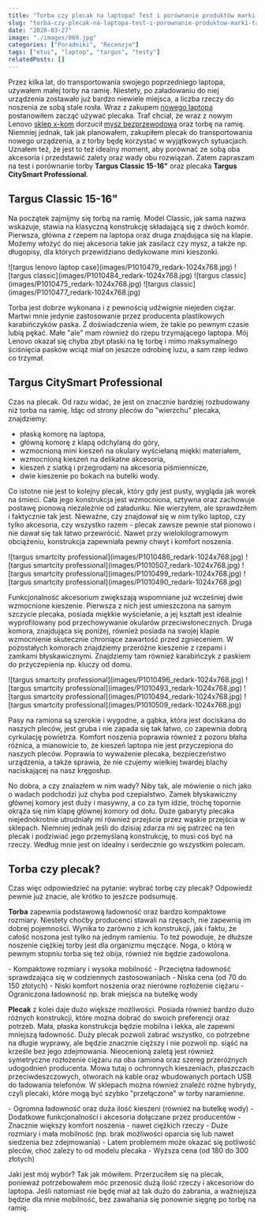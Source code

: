 ```yaml
---
title: "Torba czy plecak na laptopa? Test i porównanie produktów marki Targus"
slug: "torba-czy-plecak-na-laptopa-test-i-porownanie-produktow-marki-targus"
date: "2020-03-27"
image: "./images/069.jpg"
categories: ["Poradniki", "Recenzje"]
tags: ["etui", "laptop", "targus", "testy"]
relatedPosts: []
---
```


Przez kilka lat, do transportowania swojego poprzedniego laptopa, używałem małej torby na ramię. Niestety, po załadowaniu do niej urządzenia zostawało już bardzo niewiele miejsca, a liczba rzeczy do noszenia ze sobą stale rosła. Wraz z zakupem [nowego laptopa](/recenzja-laptopa-lenovo-ideapad-s340-15) postanowiłem zacząć używać plecaka. Traf chciał, że wraz z nowym Lenovo [sklep x-kom](https://www.x-kom.pl) dorzucił [mysz bezprzewodową](/recenzja-myszy-logitech-m185) oraz torbę na ramię. Niemniej jednak, tak jak planowałem, zakupiłem plecak do transportowania nowego urządzenia, a z torby będę korzystać w wyjątkowych sytuacjach. Uznałem też, że jest to też idealny moment, aby porównać ze sobą oba akcesoria i przedstawić zalety oraz wady obu rozwiązań. Zatem zapraszam na test i porównanie torby **Targus Classic 15-16"** oraz plecaka **Targus CitySmart Professional**.

## Targus Classic 15-16"

Na początek zajmijmy się torbą na ramię. Model Classic, jak sama nazwa wskazuje, stawia na klasyczną konstrukcję składającą się z dwóch komór. Pierwsza, główna z rzepem na laptopa oraz druga znajdująca się na klapie. Możemy włożyć do niej akcesoria takie jak zasilacz czy mysz, a także np. długopisy, dla których przewidziano dedykowane mini kieszonki.

<Gallery width='2'>
![targus lenovo laptop case](images/P1010479_redark-1024x768.jpg)
![targus classic](images/P1010484_redark-1024x768.jpg)
![targus classic](images/P1010475_redark-1024x768.jpg)
![targus classic](images/P1010477_redark-1024x768.jpg)
</Gallery>

Torba jest dobrze wykonana i z pewnością udźwignie niejeden ciężar. Martwi mnie jedynie zastosowanie przez producenta plastikowych karabińczyków paska. Z doświadczenia wiem, że takie po pewnym czasie lubią pękać. Małe "ale" mam również do rzepu trzymającego laptopa. Mój Lenovo okazał się chyba zbyt płaski na tę torbę i mimo maksymalnego ściśnięcia pasków wciąż miał on jeszcze odrobinę luzu, a sam rzep ledwo co trzymał.

<AdSense/>

## Targus CitySmart Professional

Czas na plecak. Od razu widać, że jest on znacznie bardziej rozbudowany niż torba na ramię. Idąc od strony pleców do "wierzchu" plecaka, znajdziemy:

- płaską komorę na laptopa,
- główną komorę z klapą odchylaną do góry,
- wzmocnioną mini kieszeń na okulary wyściełaną miękki materiałem,
- wzmocnioną kieszeń na delikatne akcesoria,
- kieszeń z siatką i przegrodami na akcesoria piśmiennicze,
- dwie kieszenie po bokach na butelki wody.

Co istotne nie jest to kolejny plecak, który gdy jest pusty, wygląda jak worek na śmieci. Cała jego konstrukcja jest wzmocniona, sztywna oraz zachowuje postawę pionową niezależnie od załadunku. Nie wierzyłem, ale sprawdziłem i faktycznie tak jest. Nieważne, czy znajdował się w nim tylko laptop, czy tylko akcesoria, czy wszystko razem - plecak zawsze pewnie stał pionowo i nie dawał się tak łatwo przewrócić. Nawet przy wielokilogramowym obciążeniu, konstrukcja zapewniała pewny chwyt i komfort noszenia.

<Gallery width='2'>
![targus smartcity professional](images/P1010486_redark-1024x768.jpg)
![targus smartcity professional](images/P1010507_redark-1024x768.jpg)
![targus smartcity professional](images/P1010499_redark-1024x768.jpg)
![targus smartcity professional](images/P1010490_redark-1024x768.jpg)
</Gallery>

Funkcjonalność akcesorium zwiększają wspomniane już wcześniej dwie wzmocnione kieszenie. Pierwsza z nich jest umieszczona na samym szczycie plecaka, posiada miękkie wyściełanie, a jej kształt jest idealnie wyprofilowany pod przechowywanie okularów przeciwsłonecznych. Druga komora, znajdująca się poniżej, również posiada na swojej klapie wzmocnienie skutecznie chroniące zawartość przed zgnieceniem. W pozostałych komorach znajdziemy przeróżne kieszenie z rzepami i zamkami błyskawicznymi. Znajdziemy tam również karabińczyk z paskiem do przyczepienia np. kluczy od domu.

<Gallery width='2'>
![targus smartcity professional](images/P1010496_redark-1024x768.jpg)
![targus smartcity professional](images/P1010493_redark-1024x768.jpg)
![targus smartcity professional](images/P1010494_redark-1024x768.jpg)
![targus smartcity professional](images/P1010509_redark-1024x768.jpg)
</Gallery>

Pasy na ramiona są szerokie i wygodne, a gąbka, która jest dociskana do naszych pleców, jest gruba i nie zapada się tak łatwo, co zapewnia dobrą cyrkulację powietrza. Komfort noszenia poprawia również z pozoru błaha różnica, a mianowicie to, że kieszeń laptopa nie jest przyczepiona do naszych pleców. Poprawia to wyważenie plecaka, bezpieczeństwo urządzenia, a także sprawia, że nie czujemy wielkiej twardej blachy naciskającej na nasz kręgosłup.

<AdSense/>

No dobra, a czy znalazłem w nim wady? Niby tak, ale mówienie o nich jako o wadach podchodzi już chyba pod czepialstwo. Zamek błyskawiczny głównej komory jest duży i masywny, a co za tym idzie, trochę topornie okrąża się nim klapę głównej komory od dołu. Duże gabaryty plecaka niejednokrotnie utrudniały mi również przejście przez wąskie przejścia w sklepach. Niemniej jednak jeśli do dzisiaj zdarza mi się patrzeć na ten plecak i podziwiać jego przemyślaną konstrukcję, to musi coś być na rzeczy. Według mnie jest on idealny i serdecznie go wszystkim polecam.

## Torba czy plecak?

Czas więc odpowiedzieć na pytanie: wybrać torbę czy plecak? Odpowiedź pewnie już znacie, ale krótko to jeszcze podsumuję.

**Torba** zapewnia podstawową ładowność oraz bardzo kompaktowe rozmiary. Niestety choćby producenci stawali na rzęsach, nie zapewnią im dobrej pojemności. Wynika to zarówno z ich konstrukcji, jak i faktu, że całość noszona jest tylko na jednym ramieniu. To też powoduje, że dłuższe noszenie ciężkiej torby jest dla organizmu męczące. Noga, o którą w pewnym stopniu torba się też obija, również nie będzie zadowolona.

<GoodList>
- Kompaktowe rozmiary i wysoka mobilność
- Przeciętna ładowność sprawdzająca się w codziennych zastosowaniach
- Niska cena (od 70 do 150 złotych)
</GoodList>

<BadList>
- Niski komfort noszenia oraz nierówne rozłożenie ciężaru
- Ograniczona ładowność np. brak miejsca na butelkę wody
</BadList>

**Plecak** z kolei daje dużo większe możliwości. Posiada również bardzo dużo różnych konstrukcji, które można dobrać do swoich preferencji oraz potrzeb. Mała, płaska konstrukcja będzie mobilna i lekka, ale zapewni mniejszą ładowność. Duży plecak pozwoli zabrać wszystko, co potrzebne na długie wyprawy, ale będzie znacznie cięższy i nie pozwoli np. siąść na krześle bez jego zdejmowania. Nieocenioną zaletą jest również symetryczne rozłożenie ciężaru na oba ramiona oraz szereg przeróżnych udogodnień producenta. Mowa tutaj o ochronnych kieszeniach, płaszczach przeciwdeszczowych, otworach na kable oraz wbudowanych portach USB do ładowania telefonów. W sklepach można również znaleźć różne hybrydy, czyli plecaki, które mogą być szybko "przełączone" w torby naramienne.

<GoodList>
- Ogromna ładowność oraz duża ilość kieszeni (również na butelkę wody)
- Dodatkowe funkcjonalności i akcesoria dołączane przez producentów
- Znacznie większy komfort noszenia - nawet ciężkich rzeczy
</GoodList>

<BadList>
- Duże rozmiary i mała mobilność (np. brak możliwości oparcia się lub nawet siedzenia bez zdejmowania)
- Latem problemem może okazać się potliwość pleców, choć zależy to od modelu plecaka
- Wyższa cena (od 180 do 300 złotych)
</BadList>

Jaki jest mój wybór? Tak jak mówiłem. Przerzuciłem się na plecak, ponieważ potrzebowałem móc przenosić dużą ilość rzeczy i akcesoriów do laptopa. Jeśli natomiast nie będę miał aż tak dużo do zabrania, a ważniejsza będzie dla mnie mobilność, bez zawahania się ponownie sięgnę po torbę na ramię.

